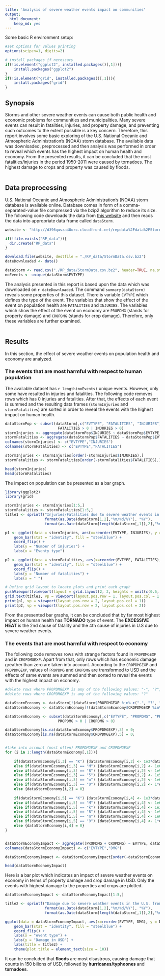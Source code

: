```yaml
---
title: 'Analysis of severe weather events impact on communities'
output:
  html_document:
    keep_md: yes
---
```

Some basic R environment setup:
```r
#set options for values printing
options(scipen=1, digits=2)

# install packages if necessary
if(!is.element("ggplot2", installed.packages()[,1])){
    install.packages("ggplot2")
}
if(!is.element("grid", installed.packages()[,1])){
    install.packages("grid")
}
```
## Synopsis
Storms and other severe weather events can cause both public health and economic problems for communities and municipalities. Many severe events can result in fatalities, injuries, and property damage, and preventing such outcomes to the extent possible is a key concern. Therefore, this report involves some basic exploring of the U.S. National Oceanic and Atmospheric Administration's (NOAA) storm database. The available data was downloaded, preprocessed and then analysis was performed in order to reveal which events has the highest impact on human health and economy. From the presented results, it can be concluded that the most fatalities/injuries in the period 1950-2011 were caused by tornadoes. The highest damage to crops and property was caused by floods.
<br><br>

## Data preprocessing
U.S. National Oceanic and Atmospheric Administration's (NOAA) storm database is available online. Database comes in form of a comma-separated-value file compressed via the bzip2 algorithm to reduce its size. The following code downloads the data from <a href=https://d396qusza40orc.cloudfront.net/repdata%2Fdata%2FStormData.csv.bz2>this website</a> and then reads the data into appropriate data frame called <code>dataStorm</code>.

```r

website <- "http://d396qusza40orc.cloudfront.net/repdata%2Fdata%2FStormData.csv.bz2"

if(!file.exists("RP_data")){
  dir.create("RP_data")
}

download.file(website, destfile = "./RP_data/StormData.csv.bz2")
dateDownloaded <- date()

dataStorm <- read.csv("./RP_data/StormData.csv.bz2", header=TRUE, na.strings = "")
noEvents <- unique(dataStorm$EVTYPE)
```

The analysis presented in this report is based upon the data which was downloaded on `r dateDownloaded`. The command <code>summary(dataStorm)</code> reveals some properties of this dataset. There is variable <code>EVTYPE</code> which defines the type of the event. The variables that show the effect of the event on population health are <code>FATALITIES</code> and <code>INJURIES</code>. The variables which show the effect of the event on economy are <code>PROPDMG</code> (stands for property damage) and <code>CROPDMG</code> (stands for crop damage). Therefore, only these variables are further examined.
<br><br>

## Results

In this section, the effect of severe weather events on population health and economy are analyzed.


### The events that are most harmful with respect to human population
The available dataset has `r length(noEvents)` unique events. However, only some have resulted in injuries and fatalities. The following code removes rows which has 0 injuries and fatalities. After that, the effects of each event is summed and the resulting data frames (<code>stormInjuries</code> and <code>stormFatalities</code>) are sorted in order to reveal the events with the highest impact on human health.


```r
dataStormPop <- subset(dataStorm[,c("EVTYPE", "FATALITIES", "INJURIES")],
                        FATALITIES > 0 | INJURIES > 0)
stormInjuries <- aggregate(dataStormPop$INJURIES ~ dataStormPop$EVTYPE, dataStormPop, sum)
stormFatalities <- aggregate(dataStormPop$FATALITIES ~ dataStormPop$EVTYPE, dataStormPop, sum)
colnames(stormInjuries) <- c("EVTYPE","INJURIES")
colnames(stormFatalities) <- c("EVTYPE","FATALITIES")

stormInjuries <- stormInjuries[order(-stormInjuries$INJURIES),]
stormFatalities <- stormFatalities[order(-stormFatalities$FATALITIES),]

head(stormInjuries)
head(stormFatalities)

```


The impact on population can be presented as a bar graph.

```r
library(ggplot2)
library(grid)

stormInjuries <- stormInjuries[1:5,]
stormFatalities <- stormFatalities[1:5,]
title1 <- sprintf("Injuries/Fatalities due to severe weather events in the U.S. from %s to %s",
                  format(as.Date(dataStorm[1,2],"%m/%d/%Y"), "%Y"),
                  format(as.Date(dataStorm[length(dataStorm[,1]),2],"%m/%d/%Y"), "%Y"))

p1 <- ggplot(data = stormInjuries, aes(x=reorder(EVTYPE, INJURIES), y = INJURIES)) + 
    geom_bar(stat = "identity", fill = "steelblue") + 
    coord_flip() + 
    labs(y = "Number of injuries") + 
    labs(x = "Eventy type")  

p2 <- ggplot(data = stormFatalities, aes(x=reorder(EVTYPE, FATALITIES), y = FATALITIES)) + 
    geom_bar(stat = "identity", fill = "steelblue") + 
    coord_flip() + 
    labs(y = "Number of fatalities") +
    labs(x = " ")  

# Define grid layout to locate plots and print each graph
pushViewport(viewport(layout = grid.layout(2, 2, heights = unit(c(0.5, 4), "null"))))
grid.text(title1, vp = viewport(layout.pos.row = 1, layout.pos.col = 1:2))
print(p1, vp = viewport(layout.pos.row = 2, layout.pos.col = 1))
print(p2, vp = viewport(layout.pos.row = 2, layout.pos.col = 2))
```


From the presented bar graphs, it can be concluded that by far most highest impact on human health has **TORNADO** type of event. The **EXCESSIVE HEAT** is the 2nd cause of fatality and the 4th cause of injuries in U.S due to severe weather events.
<br>


### The events that are most harmful with respect to economy
The following code removes rows with strange factors found in <code>PROPDMGEXP</code> and in <code>CROPDMGEXP</code>. Apart from that, only rows which has economic damage greather than zero are taken into account. According to the <code>CROPDMGEXP</code> and <code>PROPDMGEXP</code>, values of <code>PROPDMG</code> and <code>CROPDMG</code> are transformed to USD and the effects of same events are summed and then sorted to reveal the events with the highest impact on economy.

```r
#delete rows where PROPDMGEXP is any of the following values: "-", "?", "+"
#delete rows where CROPDMGEXP is any of the following values: "?"

dataStormEconomy <- dataStorm[!(dataStorm$PROPDMGEXP %in% c("-", "?", "+")),]
dataStormEconomy <- dataStormEconomy[!(dataStormEconomy$CROPDMGEXP %in% c("?")),]

dataStormEconomy <- subset(dataStormEconomy[,c("EVTYPE", "PROPDMG", "PROPDMGEXP", "CROPDMG", "CROPDMGEXP")],
                        PROPDMG > 0 | CROPDMG > 0)

dataStormEconomy[is.na(dataStormEconomy$PROPDMGEXP),3] = 0;
dataStormEconomy[is.na(dataStormEconomy$CROPDMGEXP),5] = 0;


#take into account (most often) PROPDMGEXP and CROPDMGEXP
for (i in 1:length(dataStormEconomy[,1])){
    
    if(dataStormEconomy[i,3] == "K") {dataStormEconomy[i,2] <- 1e3*dataStormEconomy[i,2]}
    else if(dataStormEconomy[i,3] == "M") {dataStormEconomy[i,2] <- 1e6*dataStormEconomy[i,2]}
    else if(dataStormEconomy[i,3] == "B") {dataStormEconomy[i,2] <- 1e9*dataStormEconomy[i,2]}
    else if(dataStormEconomy[i,3] == "5") {dataStormEconomy[i,2] <- 1e5*dataStormEconomy[i,2]}
    else if(dataStormEconomy[i,3] == "m") {dataStormEconomy[i,2] <- 1e6*dataStormEconomy[i,2]}
    else if(dataStormEconomy[i,3] == "0") {dataStormEconomy[i,2] <- 1*dataStormEconomy[i,2]}
    else {dataStormEconomy[i,2] = 0}
    
    if(dataStormEconomy[i,5] == "K") {dataStormEconomy[i,4] <- 1e3*dataStormEconomy[i,4]}
    else if(dataStormEconomy[i,5] == "M") {dataStormEconomy[i,4] <- 1e6*dataStormEconomy[i,4]}
    else if(dataStormEconomy[i,5] == "k") {dataStormEconomy[i,4] <- 1e3*dataStormEconomy[i,4]}
    else if(dataStormEconomy[i,5] == "B") {dataStormEconomy[i,4] <- 1e9*dataStormEconomy[i,4]}
    else if(dataStormEconomy[i,5] == "m") {dataStormEconomy[i,4] <- 1e6*dataStormEconomy[i,4]}
    else if(dataStormEconomy[i,5] == "0") {dataStormEconomy[i,4] <- 1*dataStormEconomy[i,4]}
    else {dataStormEconomy[i,4] = 0}
}


dataStormEconomyImpact <- aggregate((PROPDMG + CROPDMG) ~ EVTYPE, dataStormEconomy, sum)
colnames(dataStormEconomyImpact) <- c("EVTYPE","DMG")

dataStormEconomyImpact <- dataStormEconomyImpact[order(-dataStormEconomyImpact$DMG),]

head(dataStormEconomyImpact)
```

Here is a bar plot which indicates an impact of severe weather events on economy in terms of property damage and crop damage in USD. Only the events with highest damage to the properties and crops are plotted.

```r
dataStormEconomyImpact <- dataStormEconomyImpact[1:5,]

title2 <- sprintf("Damage due to severe weather events in the U.S. from %s to %s",
                  format(as.Date(dataStorm[1,2],"%m/%d/%Y"), "%Y"),
                  format(as.Date(dataStorm[length(dataStorm[,1]),2],"%m/%d/%Y"), "%Y"))

ggplot(data = dataStormEconomyImpact, aes(x=reorder(EVTYPE, DMG), y = DMG)) +
    geom_bar(stat = "identity", fill = "steelblue") +
    coord_flip() +
    labs(x = "event type") +
    labs(y = "Damage in USD") +
    labs(title = title2) + 
    theme(plot.title = element_text(size = 10))

```

It can be concluded that **floods** are most disastrous, causing damage that counts in 150 bilions of USD, followed by **hurricanes/typhoones** and **tornadoes**.
<br><br>